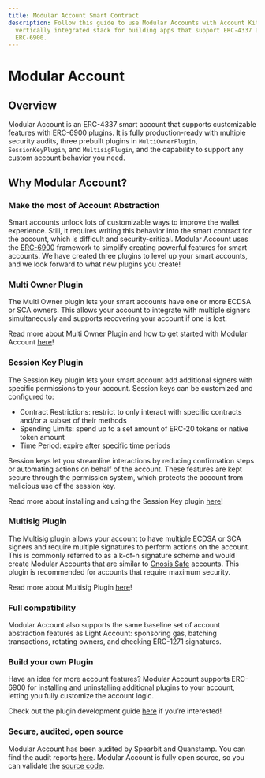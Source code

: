 ```yaml
---
title: Modular Account Smart Contract
description: Follow this guide to use Modular Accounts with Account Kit, a
  vertically integrated stack for building apps that support ERC-4337 and
  ERC-6900.
---
```


# Modular Account

## Overview

Modular Account is an ERC-4337 smart account that supports customizable features with ERC-6900 plugins. It is fully production-ready with multiple security audits, three prebuilt plugins in `MultiOwnerPlugin`, `SessionKeyPlugin`, and `MultisigPlugin`, and the capability to support any custom account behavior you need.

## Why Modular Account?

### Make the most of Account Abstraction

Smart accounts unlock lots of customizable ways to improve the wallet experience. Still, it requires writing this behavior into the smart contract for the account, which is difficult and security-critical. Modular Account uses the [ERC-6900](https://eips.ethereum.org/EIPS/eip-6900) framework to simplify creating powerful features for smart accounts. We have created three plugins to level up your smart accounts, and we look forward to what new plugins you create!

### Multi Owner Plugin

The Multi Owner plugin lets your smart accounts have one or more ECDSA or SCA owners. This allows your account to integrate with multiple signers simultaneously and supports recovering your account if one is lost.

Read more about Multi Owner Plugin and how to get started with Modular Account [here](/smart-contracts/transfer-ownership/modular-account)!

### Session Key Plugin

The Session Key plugin lets your smart account add additional signers with specific permissions to your account.
Session keys can be customized and configured to:

- Contract Restrictions: restrict to only interact with specific contracts and/or a subset of their methods
- Spending Limits: spend up to a set amount of ERC-20 tokens or native token amount
- Time Period: expire after specific time periods

Session keys let you streamline interactions by reducing confirmation steps or automating actions on behalf of the account. These features are kept secure through the permission system, which protects the account from malicious use of the session key.

Read more about installing and using the Session Key plugin [here](/smart-contracts/other-accounts/modular-account/session-keys)!

### Multisig Plugin

The Multisig plugin allows your account to have multiple ECDSA or SCA signers and require multiple signatures to perform actions on the account. This is commonly referred to as a k-of-n signature scheme and would create Modular Accounts that are similar to [Gnosis Safe](https://safe.global/) accounts. This plugin is recommended for accounts that require maximum security.

Read more about Multisig Plugin [here](/smart-contracts/other-accounts/modular-account/multisig-plugin)!

### Full compatibility

Modular Account also supports the same baseline set of account abstraction features as Light Account: sponsoring gas, batching transactions, rotating owners, and checking ERC-1271 signatures.

### Build your own Plugin

Have an idea for more account features? Modular Account supports ERC-6900 for installing and uninstalling additional plugins to your account, letting you fully customize the account logic.

Check out the plugin development guide [here](https://www.notion.so/alchemotion/How-to-write-an-ERC-6900-Plugin-8ef518630b1a43a1b301723925407ec5?utm_content=8ef51863-0b1a-43a1-b301-723925407ec5&utm_campaign=T06RY9YKG&n=slack&n=slack_link_unfurl&pvs=6) if you’re interested!

### Secure, audited, open source

Modular Account has been audited by Spearbit and Quanstamp. You can find the audit reports [here](https://github.com/alchemyplatform/modular-account/tree/develop/audits). Modular Account is fully open source, so you can validate the [source code](https://github.com/alchemyplatform/modular-account).


<Bbp />
